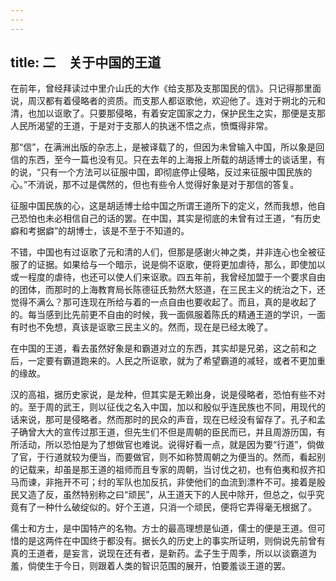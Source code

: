 ```yaml
---
---
---
```

title: 二　关于中国的王道
---



在前年，曾经拜读过中里介山氏的大作《给支那及支那国民的信》。只记得那里面说，周汉都有着侵略者的资质。而支那人都讴歌他，欢迎他了。连对于朔北的元和清，也加以讴歌了。只要那侵略，有着安定国家之力，保护民生之实，那便是支那人民所渴望的王道，于是对于支那人的执迷不悟之点，愤慨得非常。

那“信”，在满洲出版的杂志上，是被译载了的，但因为未曾输入中国，所以象是回信的东西，至今一篇也没有见。只在去年的上海报上所载的胡适博士的谈话里，有的说，“只有一个方法可以征服中国，即彻底停止侵略，反过来征服中国民族的心。”不消说，那不过是偶然的，但也有些令人觉得好象是对于那信的答复。

征服中国民族的心，这是胡适博士给中国之所谓王道所下的定义，然而我想，他自己恐怕也未必相信自己的话的罢。在中国，其实是彻底的未曾有过王道，“有历史癖和考据癖”的胡博士，该是不至于不知道的。

不错，中国也有过讴歌了元和清的人们，但那是感谢火神之类，并非连心也全被征服了的证据。如果给与一个暗示，说是倘不讴歌，便将更加虐待，那么，即使加以或一程度的虐待，也还可以使人们来讴歌。四五年前，我曾经加盟于一个要求自由的团体，而那时的上海教育局长陈德征氏勃然大怒道，在三民主义的统治之下，还觉得不满么？那可连现在所给与着的一点自由也要收起了。而且，真的是收起了的。每当感到比先前更不自由的时候，我一面佩服着陈氏的精通王道的学识，一面有时也不免想，真该是讴歌三民主义的。然而，现在是已经太晚了。

在中国的王道，看去虽然好象是和霸道对立的东西，其实却是兄弟，这之前和之后，一定要有霸道跑来的。人民之所讴歌，就为了希望霸道的减轻，或者不更加重的缘故。

汉的高祖，据历史家说，是龙种，但其实是无赖出身，说是侵略者，恐怕有些不对的。至于周的武王，则以征伐之名入中国，加以和殷似乎连民族也不同，用现代的话来说，那可是侵略者。然而那时的民众的声音，现在已经没有留存了。孔子和孟子确曾大大的宣传过那王道，但先生们不但是周朝的臣民而已，并且周游历国，有所活动，所以恐怕是为了想做官也难说。说得好看一点，就是因为要“行道”，倘做了官，于行道就较为便当，而要做官，则不如称赞周朝之为便当的。然而，看起别的记载来，却虽是那王道的祖师而且专家的周朝，当讨伐之初，也有伯夷和叔齐扣马而谏，非拖开不可；纣的军队也加反抗，非使他们的血流到漂杵不可。接着是殷民又造了反，虽然特别称之曰“顽民”，从王道天下的人民中除开，但总之，似乎究竟有了一种什么破绽似的。好个王道，只消一个顽民，便将它弄得毫无根据了。

儒士和方士，是中国特产的名物。方士的最高理想是仙道，儒士的便是王道。但可惜的是这两件在中国终于都没有。据长久的历史上的事实所证明，则倘说先前曾有真的王道者，是妄言，说现在还有者，是新药。孟子生于周季，所以以谈霸道为羞，倘使生于今日，则跟着人类的智识范围的展开，怕要羞谈王道的罢。